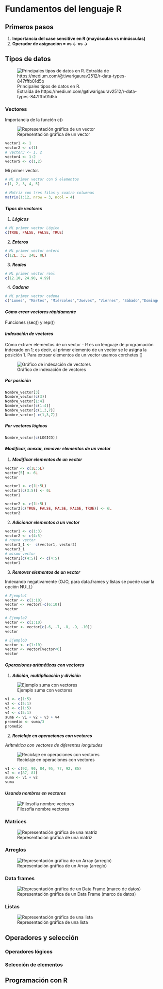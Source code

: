 # Fundamentos del lenguaje R {#Fund}

<!-- https://www.youtube.com/watch?v=SWxoJqTqo08 -->

## Primeros pasos

1. **Importancia del case sensitive en R (mayúsculas vs minúsculas)**
2. **Operador de asignación = vs <- vs ->**

## Tipos de datos

![Principales tipos de datos en R. <br> Extraída de https://medium.com/@tiwarigaurav2512/r-data-types-847fffb01d5b](Imagenes/TiposDatos.png)

### Vectores

Importancia de la función c()

![Representación gráfica de un vector](Imagenes/Vector.png)

```r
vector1 <- 1
vector2 <- c(1)
# vector3 <- 1, 2
vector4 <- 1:2
vector5 <- c(1,2)
```


Mi primer vector.

```r
# Mi primer vector con 5 elementos
c(1, 2, 3, 4, 5)

# Matriz con tres filas y cuatro columnas
matrix(1:12, nrow = 3, ncol = 4) 
```

#### _Tipos de vectores_

1. _**Lógicos**_


```r
# Mi primer vector Lógico
c(TRUE, FALSE, FALSE, TRUE)
```


2. _**Enteros**_

```r
# Mi primer vector entero
c(12L, 3L, 24L, 8L)
```


3. _**Reales**_

```r
# Mi primer vector real
c(12.10, 24.90, 4.99)
```


4. _**Cadena**_

```r
# Mi primer vector cadena
c("Lunes", "Martes", "Miércoles","Jueves", "Viernes", "Sábado","Domingo")
```

#### _Cómo crear vectores rápidamente_

Funciones (seq() y rep())

#### _Indexación de vectores_

Cómo extraer elementos de un vector - R es un lenguaje de programación indexado en 1; es decir, al primer elemento de un vector se le asigna la posición 1. Para extraer elementos de un vector usamos corchetes []

![Gráfico de indexación de vectores](Imagenes/Indexacion.svg)

##### _Por posición_

```r
Nombre_vector[3]
Nombre_vector[c(3)]
Nombre_vector[1:4]
Nombre_vector[c(1:4)]
Nombre_vector[c(1,3,7)]
Nombre_vector[-c(1,3,7)]
```

##### _Por vectores lógicos_

```r
Nombre_vector[c(LOGICO)]
```

#### _Modificar, anexar, remover elementos de un vector_

1. _**Modificar elementos de un vector**_

```r
vector <- c(1L:5L)
vector[5] <- 6L
vector

vector1 <- c(1L:5L)
vector1[c(3:5)] <- 6L
vector1

vector2 <- c(1L:5L)
vector2[c(TRUE, FALSE, FALSE, FALSE, TRUE)] <- 6L
vector2
```

2. _**Adicionar elementos a un vector**_

```r
vector1 <- c(1:3)
vector2 <- c(4:5)
# nuevo vector
vector3_1 <-  c(vector1, vector2)
vector3_1
# mismo vector
vector1[c(4:5)] <- c(4:5)
vector1
```

3. _**Remover elementos de un vector**_

Indexando negativamente  (OJO, para data.frames y listas se puede usar la opción NULL)

```r
# Ejemplo1
vector <- c(1:10)
vector <- vector[-c(6:10)]
vector

# Ejemplo2
vector <- c(1:10)
vector <- vector[c(-6, -7, -8, -9, -10)]
vector

# Ejemplo3
vector <- c(1:10)
vector <- vector[vector<6]
vector
```

#### _Operaciones aritméticas con vectores_

1. _**Adición, multiplicación y división**_

![Ejemplo suma con vectores](Imagenes/Aritmetica.svg)

```r
v1 <- c(1:5)
v2 <- c(5:1)
v3 <- c(1:5)
v4 <- c(5:1)
suma <- v1 + v2 + v3 + v4
promedio <- suma/3
promedio
```



2. _**Reciclaje en operaciones con vectores**_

_Aritmética con vectores de diferentes longitudes_

![Reciclaje en operaciones con vectores](Imagenes/Reciclaje.svg)

```r
v1 <- c(92, 90, 84, 95, 77, 92, 85)
v2 <- c(87, 81)
suma <- v1 + v2
suma
```


#### _Usando nombres en vectores_

![Filosofia nombre vectores](Imagenes/Nombres_vectores.svg)

### Matrices

![Representación gráfica de una matriz](Imagenes/Matriz.png)

### Arreglos

![Representación gráfica de un Array (arreglo)](Imagenes/Arreglo.png)

### Data frames

![Representación gráfica de un Data Frame (marco de datos)](Imagenes/DataFrame.png)

### Listas

![Representación gráfica de una lista](Imagenes/Lista.png)

## Operadores y selección

### Operadores lógicos
### Selección de elementos

## Programación con R


